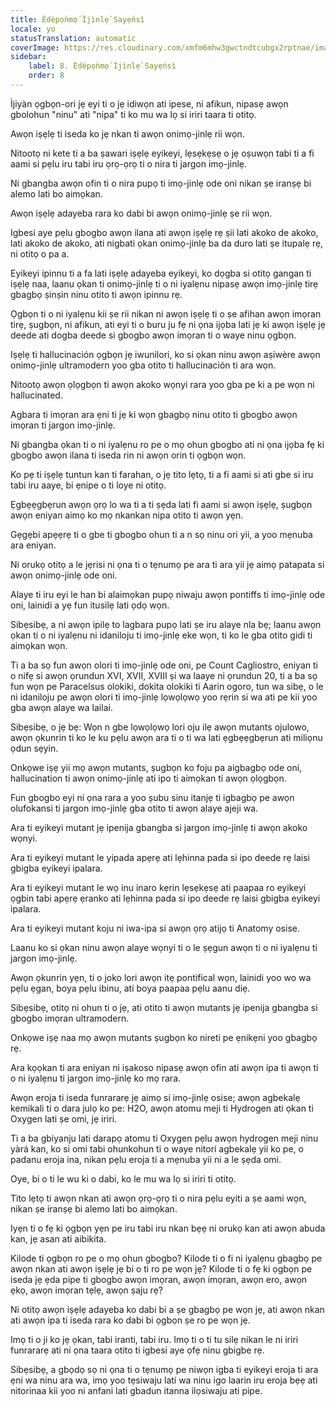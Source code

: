 ```yaml
---
title: Èdèpọ̀nmọ́ Ìjìnlẹ̀ Sayẹ́nsì
locale: yo
statusTranslation: automatic
coverImage: https://res.cloudinary.com/xmfm6mhw3gwctndtcubgx2rptnae/image/upload/v1741354419/small_cover_la_gran_rebelion_28716e29d2.webp
sidebar:
    label: 8. Èdèpọ̀nmọ́ Ìjìnlẹ̀ Sayẹ́nsì
    order: 8
---
```

Ìjiyàn ọgbọn-ori jẹ eyi ti o jẹ idiwọn ati ipese, ni afikun, nipasẹ awọn gbolohun "ninu" ati "nipa" ti ko mu wa lọ si iriri taara ti otitọ.

Awọn iṣẹlẹ ti iseda ko jẹ nkan ti awọn onimọ-jinlẹ rii wọn.

Nitootọ ni kete ti a ba ṣawari iṣẹlẹ eyikeyi, lẹsẹkẹsẹ o jẹ oṣuwọn tabi ti a fi aami si pẹlu iru tabi iru ọrọ-ọrọ ti o nira ti jargon imọ-jinlẹ.

Ni gbangba awọn ofin ti o nira pupọ ti imọ-jinlẹ ode oni nikan ṣe iranṣẹ bi alemo lati bo aimọkan.

Awọn iṣẹlẹ adayeba rara ko dabi bi awọn onimọ-jinlẹ ṣe rii wọn.

Igbesi aye pẹlu gbogbo awọn ilana ati awọn iṣẹlẹ rẹ ṣii lati akoko de akoko, lati akoko de akoko, ati nigbati ọkan onimọ-jinlẹ ba da duro lati ṣe itupalẹ rẹ, ni otitọ o pa a.

Eyikeyi ipinnu ti a fa lati iṣẹlẹ adayeba eyikeyi, ko dọgba si otitọ gangan ti iṣẹlẹ naa, laanu ọkan ti onimọ-jinlẹ ti o ni iyalẹnu nipasẹ awọn imọ-jinlẹ tirẹ gbagbọ ṣinṣin ninu otito ti awọn ipinnu rẹ.

Ọgbọn ti o ni iyalẹnu kii ṣe rii nikan ni awọn iṣẹlẹ ti o ṣe afihan awọn imọran tirẹ, ṣugbọn, ni afikun, ati eyi ti o buru ju fẹ ni ọna ijọba lati jẹ ki awọn iṣẹlẹ jẹ deede ati dogba deede si gbogbo awọn imọran ti o waye ninu ọgbọn.

Iṣẹlẹ ti hallucinación ọgbọn jẹ iwunilori, ko si ọkan ninu awọn aṣiwère awọn onimọ-jinlẹ ultramodern yoo gba otito ti hallucinación ti ara wọn.

Nitootọ awọn ọlọgbọn ti awọn akoko wọnyi rara yoo gba pe ki a pe wọn ni hallucinated.

Agbara ti imọran ara ẹni ti jẹ ki wọn gbagbọ ninu otito ti gbogbo awọn imọran ti jargon imọ-jinlẹ.

Ni gbangba ọkan ti o ni iyalẹnu ro pe o mọ ohun gbogbo ati ni ọna ijọba fẹ ki gbogbo awọn ilana ti iseda rin ni awọn orin ti ọgbọn wọn.

Ko pẹ ti iṣẹlẹ tuntun kan ti farahan, o jẹ tito lẹtọ, ti a fi aami si ati gbe si iru tabi iru aaye, bi ẹnipe o ti loye ni otitọ.

Ẹgbẹẹgbẹrun awọn ọrọ lo wa ti a ti ṣẹda lati fi aami si awọn iṣẹlẹ, ṣugbọn awọn eniyan aimọ ko mọ nkankan nipa otito ti awọn yẹn.

Gẹgẹbi apẹẹrẹ ti o gbe ti gbogbo ohun ti a n sọ ninu ori yii, a yoo mẹnuba ara eniyan.

Ni orukọ otitọ a le jẹrisi ni ọna ti o tẹnumọ pe ara ti ara yii jẹ aimọ patapata si awọn onimọ-jinlẹ ode oni.

Alaye ti iru eyi le han bi alaimọkan pupọ niwaju awọn pontiffs ti imọ-jinlẹ ode oni, lainidi a yẹ fun itusilẹ lati ọdọ wọn.

Sibẹsibẹ, a ni awọn ipilẹ to lagbara pupọ lati ṣe iru alaye nla bẹ; laanu awọn ọkan ti o ni iyalẹnu ni idaniloju ti imọ-jinlẹ eke wọn, ti ko le gba otito gidi ti aimọkan wọn.

Ti a ba sọ fun awọn olori ti imọ-jinlẹ ode oni, pe Count Cagliostro, eniyan ti o nifẹ si awọn ọrundun XVI, XVII, XVIII ṣi wa laaye ni ọrundun 20, ti a ba sọ fun wọn pe Paracelsus olokiki, dokita olokiki ti Aarin ogoro, tun wa sibẹ, o le ni idaniloju pe awọn olori ti imọ-jinlẹ lọwọlọwọ yoo rẹrin si wa ati pe kii yoo gba awọn alaye wa lailai.

Sibẹsibẹ, o jẹ bẹ: Wọn n gbe lọwọlọwọ lori oju ilẹ awọn mutants ojulowo, awọn ọkunrin ti ko le ku pẹlu awọn ara ti o ti wa lati ẹgbẹẹgbẹrun ati miliọnu ọdun sẹyin.

Onkọwe iṣẹ yii mọ awọn mutants, ṣugbọn ko foju pa aigbagbọ ode oni, hallucination ti awọn onimọ-jinlẹ ati ipo ti aimọkan ti awọn ọlọgbọn.

Fun gbogbo eyi ni ọna rara a yoo ṣubu sinu itanjẹ ti igbagbọ pe awọn olufokansi ti jargon imọ-jinlẹ gba otito ti awọn alaye ajeji wa.

Ara ti eyikeyi mutant jẹ ipenija gbangba si jargon imọ-jinlẹ ti awọn akoko wọnyi.

Ara ti eyikeyi mutant le yipada apẹrẹ ati lẹhinna pada si ipo deede rẹ laisi gbigba eyikeyi ipalara.

Ara ti eyikeyi mutant le wọ inu inaro kẹrin lẹsẹkẹsẹ ati paapaa ro eyikeyi ọgbin tabi apẹrẹ ẹranko ati lẹhinna pada si ipo deede rẹ laisi gbigba eyikeyi ipalara.

Ara ti eyikeyi mutant koju ni iwa-ipa si awọn ọrọ atijọ ti Anatomy osise.

Laanu ko si ọkan ninu awọn alaye wọnyi ti o le ṣẹgun awọn ti o ni iyalẹnu ti jargon imọ-jinlẹ.

Awọn ọkunrin yẹn, ti o joko lori awọn itẹ pontifical wọn, lainidi yoo wo wa pẹlu ẹgan, boya pẹlu ibinu, ati boya paapaa pẹlu aanu diẹ.

Sibẹsibẹ, otitọ ni ohun ti o jẹ, ati otito ti awọn mutants jẹ ipenija gbangba si gbogbo imọran ultramodern.

Onkọwe iṣẹ naa mọ awọn mutants ṣugbọn ko nireti pe ẹnikẹni yoo gbagbọ rẹ.

Ara kọọkan ti ara eniyan ni iṣakoso nipasẹ awọn ofin ati awọn ipa ti awọn ti o ni iyalẹnu ti jargon imọ-jinlẹ ko mọ rara.

Awọn eroja ti iseda funrararẹ jẹ aimọ si imọ-jinlẹ osise; awọn agbekalẹ kemikali ti o dara julọ ko pe: H2O, awọn atomu meji ti Hydrogen ati ọkan ti Oxygen lati ṣe omi, jẹ iriri.

Ti a ba gbiyanju lati darapọ atomu ti Oxygen pẹlu awọn hydrogen meji ninu yàrá kan, ko si omi tabi ohunkohun ti o waye nitori agbekalẹ yii ko pe, o padanu eroja ina, nikan pẹlu eroja ti a mẹnuba yii ni a le ṣẹda omi.

Oye, bi o ti le wu ki o dabi, ko le mu wa lọ si iriri ti otitọ.

Tito lẹtọ ti awọn nkan ati awọn ọrọ-ọrọ ti o nira pẹlu eyiti a ṣe aami wọn, nikan ṣe iranṣẹ bi alemo lati bo aimọkan.

Iyẹn ti o fẹ ki ọgbọn yẹn pe iru tabi iru nkan bẹẹ ni orukọ kan ati awọn abuda kan, jẹ asan ati aibikita.

Kilode ti ọgbọn ro pe o mọ ohun gbogbo? Kilode ti o fi ni iyalẹnu gbagbọ pe awọn nkan ati awọn iṣẹlẹ jẹ bi o ti ro pe wọn jẹ? Kilode ti o fẹ ki ọgbọn pe iseda jẹ ẹda pipe ti gbogbo awọn imọran, awọn imọran, awọn ero, awọn ẹkọ, awọn imọran tẹlẹ, awọn ṣaju rẹ?

Ni otitọ awọn iṣẹlẹ adayeba ko dabi bi a ṣe gbagbọ pe wọn jẹ, ati awọn nkan ati awọn ipa ti iseda rara ko dabi bi ọgbọn ṣe ro pe wọn jẹ.

Imọ ti o ji ko jẹ ọkan, tabi iranti, tabi iru. Imọ ti o ti tu silẹ nikan le ni iriri funrararẹ ati ni ọna taara otito ti igbesi aye ọfẹ ninu gbigbe rẹ.

Sibẹsibẹ, a gbọdọ sọ ni ọna ti o tẹnumọ pe niwọn igba ti eyikeyi eroja ti ara ẹni wa ninu ara wa, imọ yoo tẹsiwaju lati wa ninu igo laarin iru eroja bẹẹ ati nitorinaa kii yoo ni anfani lati gbadun itanna ilọsiwaju ati pipe.

